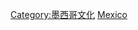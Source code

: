 {{Catnav|頁面分類|社会|文化|体育|各國體育|北美洲各國體育}}
{{Catnav|頁面分類|地理|国家|美洲国家|北美洲國家|墨西哥}}

{{Commonscat|Sports in Mexico}}

[[Category:墨西哥文化|Category:墨西哥文化]]
[[Category:北美洲各國體育|Mexico]]